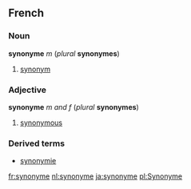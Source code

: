 ==French==
===Noun===
'''synonyme''' ''m'' (''plural'' '''synonymes''')

#[[synonym]]

===Adjective===
'''synonyme''' ''m and f'' (''plural'' '''synonymes''')

# [[synonymous]]

===Derived terms===
* [[synonymie]]

[[fr:synonyme]]
[[nl:synonyme]]
[[ja:synonyme]]
[[pl:Synonyme]]